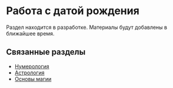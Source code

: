 # Работа с датой рождения

Раздел находится в разработке. Материалы будут добавлены в ближайшее время.

## Связанные разделы

- [Нумерология](/docs/numerology)
- [Астрология](/docs/astrology)
- [Основы магии](/docs/magic-basics)
